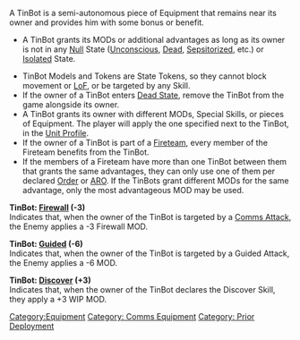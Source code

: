 {{n5-section-equipment}}


A TinBot is a semi-autonomous piece of Equipment that remains near its owner and provides him with some bonus or benefit.

{{image | name=tinbot0.jpg | style= 128 }}

{{css_skillbox |black| TINBOT | AUTOMATIC EQUIPMENT }}
{{skill-label | Comms Equipment, Prior Deployment. }}
{{requirements}}
* A TinBot grants its MODs or additional advantages as long as its owner is not in any [[Null]] State ([[Unconscious]], [[Dead]], [[Sepsitorized]], etc.) or [[Isolated]] State.
{{effects}}
* TinBot Models and Tokens are State Tokens, so they cannot block movement or [[LoF]], or be targeted by any Skill.
* If the owner of a TinBot enters [[Dead State]], remove the TinBot from the game alongside its owner.
* A TinBot grants its owner with different MODs, Special Skills, or pieces of Equipment. The player will apply the one specified next to the TinBot, in the [[Unit Profile]].
* If the owner of a TinBot is part of a [[Fireteam]], every member of the Fireteam benefits from the TinBot.
* If the members of a Fireteam have more than one TinBot between them that grants the same advantages, they can only use one of them per declared [[Trooper Activation | Order]] or [[ARO]]. If the TinBots grant different MODs for the same advantage, only the most advantageous MOD may be used.
{{css_skillbox-end}}


{{greybox-start | Examples of Tinbot Types }}
'''TinBot: [[Firewall]] (-3)''' <br>
Indicates that, when the owner of the TinBot is targeted by a [[Comms Attack]], the Enemy applies a -3 Firewall MOD.

'''TinBot: [[Guided]] (-6)'''<br>
Indicates that, when the owner of the TinBot is targeted by a Guided Attack, the Enemy applies a -6 MOD.

'''TinBot: [[Discover]] (+3)'''<br>
Indicates that, when the owner of the TinBot declares the Discover Skill, they apply a +3 WIP MOD.
{{greybox-end}}



{{n5-section-equipment}}



[[Category:Equipment]]

<!-- Label and Trait categories. -->
[[Category: Comms Equipment ]]
[[Category: Prior Deployment ]]